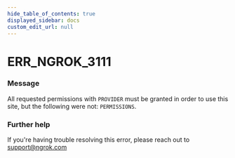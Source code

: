 ```yaml
---
hide_table_of_contents: true
displayed_sidebar: docs
custom_edit_url: null
---
```



# ERR_NGROK_3111

### Message

All requested permissions with `PROVIDER` must be granted in order to use this site, but the following were not: `PERMISSIONS`.

### Further help

If you're having trouble resolving this error, please reach out to [support@ngrok.com](mailto:support@ngrok.com?subject=Help%20with%20ERR_NGROK_3111)

<ErrorDetails error="err_ngrok_3111" />
